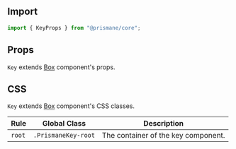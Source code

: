 ## Import

```js
import { KeyProps } from "@prismane/core";
```

## Props

`Key` extends [Box](/docs/components-api/layout/box-api) component's props.

## CSS

`Key` extends [Box](/docs/components-api/layout/box-api) component's CSS classes.

| Rule   | Global Class        | Description                         |
| ------ | ------------------- | ----------------------------------- |
| `root` | `.PrismaneKey-root` | The container of the key component. |
